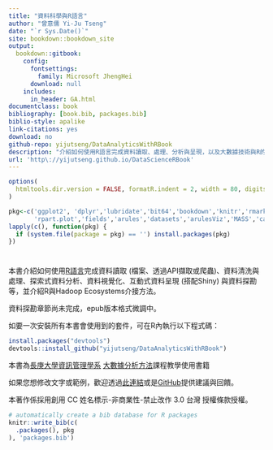 ```yaml
--- 
title: "資料科學與R語言"
author: "曾意儒 Yi-Ju Tseng"
date: "`r Sys.Date()`"
site: bookdown::bookdown_site
output: 
  bookdown::gitbook:
    config:
      fontsettings:
        family: Microsoft JhengHei
      download: null
    includes:
      in_header: GA.html
documentclass: book
bibliography: [book.bib, packages.bib]
biblio-style: apalike
link-citations: yes
download: no
github-repo: yijutseng/DataAnalyticsWithRBook
description: "介紹如何使用R語言完成資料讀取、處理、分析與呈現，以及大數據技術與R的整合"
url: 'http\://yijutseng.github.io/DataScienceRBook'
---
```

```r
options(
  htmltools.dir.version = FALSE, formatR.indent = 2, width = 80, digits = 2
)

pkg<-c('ggplot2', 'dplyr','lubridate','bit64','bookdown','knitr','rmarkdown','RCurl','data.table','stringr','reshape2','SportsAnalytics','readr','readxl','jsonlite','XML','Rfacebook','rvest','rgdal','rgeos','maptools','ggmap','choroplethr','choroplethrMaps','WDI','treemapify','shiny','plotly','ggvis','googleVis','rpart',
       'rpart.plot','fields','arules','datasets','arulesViz','MASS','caret','purrr','treemap')
lapply(c(), function(pkg) {
  if (system.file(package = pkg) == '') install.packages(pkg)
})
```

# {- #preface}
本書介紹如何使用[R語言](http://www.r-project.org/){target="_blank"}完成資料讀取 (檔案、透過API擷取或爬蟲)、資料清洗與處理、探索式資料分析、資料視覺化、互動式資料呈現 (搭配Shiny) 與資料探勘等，並介紹R與Hadoop Ecosystems介接方法。

資料探勘章節尚未完成，epub版本格式微調中。

如要一次安裝所有本書會使用到的套件，可在R內執行以下程式碼：
```r
install.packages("devtools")
devtools::install_github("yijutseng/DataAnalyticsWithRBook")
```

本書為[長庚大學資訊管理學系](http://im.cgu.edu.tw/bin/home.php){target="_blank"} [大數據分析方法](https://github.com/yijutseng/BigDataCGUIM){target="_blank"}課程教學使用書籍

如果您想修改文字或範例，歡迎透過[此連結](https://goo.gl/forms/5Htobvwy2vsB7yiF3){target="_blank"}或是[GitHub](https://github.com/yijutseng/DataAnalyticsWithRBook/issues){target="_blank"}提供建議與回饋。



本著作係採用創用 CC 姓名標示-非商業性-禁止改作 3.0 台灣 授權條款授權。

```r
# automatically create a bib database for R packages
knitr::write_bib(c(
  .packages(), pkg
), 'packages.bib')
```
